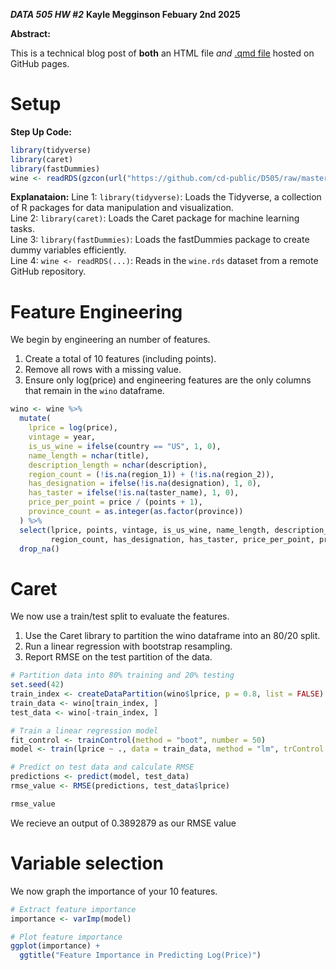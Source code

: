 ***DATA 505 HW #2***
**Kayle Megginson Febuary 2nd 2025**


**Abstract:**

This is a technical blog post of **both** an HTML file *and* [.qmd file](src/wine_features.qmd) hosted on GitHub pages.

# Setup


**Step Up Code:**
```{r, warning = F}
library(tidyverse)
library(caret)
library(fastDummies)
wine <- readRDS(gzcon(url("https://github.com/cd-public/D505/raw/master/dat/wine.rds")))
```

**Explanataion:**
Line 1: `library(tidyverse)`: Loads the Tidyverse, a collection of R packages for data manipulation and visualization.  
Line 2: `library(caret)`: Loads the Caret package for machine learning tasks.  
Line 3: `library(fastDummies)`: Loads the fastDummies package to create dummy variables efficiently.  
Line 4: `wine <- readRDS(...)`: Reads in the `wine.rds` dataset from a remote GitHub repository.  


# Feature Engineering

We begin by engineering an number of features.

1. Create a total of 10 features (including points). 
2. Remove all rows with a missing value. 
3. Ensure only log(price) and engineering features are the only columns that remain in the `wino` dataframe.

```{r}
wino <- wine %>% 
  mutate(
    lprice = log(price),
    vintage = year,
    is_us_wine = ifelse(country == "US", 1, 0),
    name_length = nchar(title),
    description_length = nchar(description),
    region_count = (!is.na(region_1)) + (!is.na(region_2)),
    has_designation = ifelse(!is.na(designation), 1, 0),
    has_taster = ifelse(!is.na(taster_name), 1, 0),
    price_per_point = price / (points + 1),
    province_count = as.integer(as.factor(province))
  ) %>% 
  select(lprice, points, vintage, is_us_wine, name_length, description_length, 
         region_count, has_designation, has_taster, price_per_point, province_count) %>% 
  drop_na()
```

# Caret

We now use a train/test split to evaluate the features.

1. Use the Caret library to partition the wino dataframe into an 80/20 split. 
2. Run a linear regression with bootstrap resampling. 
3. Report RMSE on the test partition of the data.

```{r, warning = F}
# Partition data into 80% training and 20% testing
set.seed(42)
train_index <- createDataPartition(wino$lprice, p = 0.8, list = FALSE)
train_data <- wino[train_index, ]
test_data <- wino[-train_index, ]

# Train a linear regression model
fit_control <- trainControl(method = "boot", number = 50)
model <- train(lprice ~ ., data = train_data, method = "lm", trControl = fit_control)

# Predict on test data and calculate RMSE
predictions <- predict(model, test_data)
rmse_value <- RMSE(predictions, test_data$lprice)

rmse_value
```
We recieve an output of 0.3892879 as our RMSE value


# Variable selection

We now graph the importance of your 10 features.

```{r}
# Extract feature importance
importance <- varImp(model)

# Plot feature importance
ggplot(importance) +
  ggtitle("Feature Importance in Predicting Log(Price)")
```